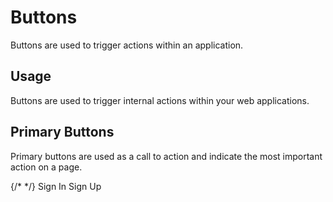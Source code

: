 
<Meta title="MusicApp|Buttons" component={PrimaryNavButton} />

# Buttons

Buttons are used to trigger actions within an application.

## Usage

Buttons are used to trigger internal actions within your web applications.

## Primary Buttons

Primary buttons are used as a call to action and indicate the most important action on a page.

<Preview withToolbar>
  <Story name="primary nav">
    <PrimaryNavButton>
      <BsMusicPlayer />
    </PrimaryNavButton>
  </Story>
</Preview>

<Preview withToolbar>
  <Story name="primary">
    <PrimaryButton>{/* <BsMusicPlayer /> */}</PrimaryButton>
  </Story>
</Preview>

<Preview withToolbar>
  <Story name="primary large Sign In">
    <PrimaryButton modifiers={["large"]}>Sign In</PrimaryButton>
  </Story>
</Preview>

<Preview withToolbar>
  <Story name="primary large Sign Up">
    <PrimaryButton modifiers={["large"]}>Sign Up</PrimaryButton>
  </Story>
</Preview>
